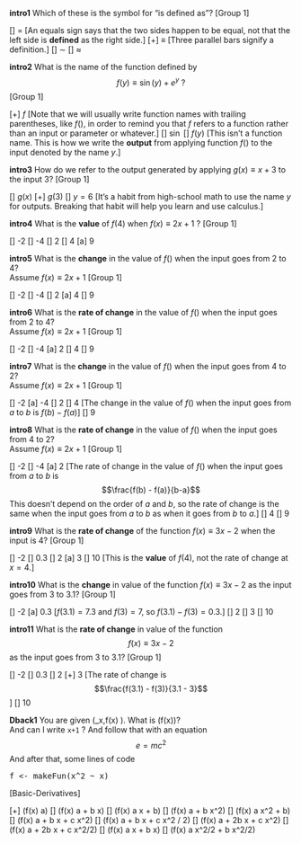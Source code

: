 **intro1** Which of these is the symbol for "is defined as"? [Group 1]

[] $=$ [An equals sign says that the two sides happen to be equal, not that the left side is **defined** as the right side.]
[+] $\equiv$ [Three parallel bars signify a definition.]
[] $\sim$
[] $\approx$

**intro2** What is the name of the function defined by $$f(y) \equiv \sin(y) + e^y \ ?$$ [Group 1]

[+] $f$ [Note that we will usually write function names with trailing parentheses, like $f()$, in order to remind you that $f$ refers to a function rather than an input or parameter or whatever.]
[] $\sin$
[] $f(y)$ [This isn't a function name. This is how we write the **output** from applying function $f()$ to the input denoted by the name $y$.]

**intro3**  How do we refer to the output generated by applying $g(x) \equiv x+3$ to the input 3?  [Group 1]

[] $g(x)$
[+] $g(3)$
[] $y = 6$ [It's a habit from high-school math to use the name $y$ for outputs. Breaking that habit will help you learn and use calculus.]


**intro4** What is the **value** of $f(4)$ when $f(x) \equiv 2 x + 1\ ?$  [Group 1]

[] -2
[] -4
[] 2
[] 4
[a] 9


**intro5** What is the **change** in the value of $f()$ when the input goes from 2 to 4? <br>Assume $f(x) \equiv 2 x + 1$    [Group 1]

[] -2
[] -4
[] 2
[a] 4
[] 9


**intro6**  What is the **rate of change** in the value of $f()$ when the input goes from 2 to 4? <br>Assume $f(x) \equiv 2 x + 1$   [Group 1]

[] -2
[] -4
[a] 2
[] 4
[] 9


**intro7** What is the **change** in the value of $f()$ when the input goes from 4 to 2? <br>Assume $f(x) \equiv 2 x + 1$   [Group 1]

[] -2
[a] -4
[] 2
[] 4 [The change in the value of $f()$ when the input goes from $a$ to $b$ is $f(b) - f(a)$]
[] 9


**intro8** What is the **rate of change** in the value of $f()$ when the input goes from 4 to 2? <br>Assume $f(x) \equiv 2 x + 1$   [Group 1]

[] -2
[] -4
[a] 2 [The rate of change in the value of $f()$ when the input goes from $a$ to $b$ is $$\frac{f(b) - f(a)}{b-a}$$ This doesn't depend on the order of $a$ and $b$, so the rate of change is the same when the input goes from $a$ to $b$ as when it goes from $b$ to $a.$]
[] 4
[] 9


**intro9** What is the **rate of change** of the function $f(x) \equiv 3 x - 2$ when the input is 4?  [Group 1]

[] -2
[] 0.3
[] 2
[a] 3
[] 10 [This is the **value** of $f(4)$, not the rate of change at $x=4$.]

**intro10** What is the **change** in value of the  function $f(x) \equiv 3 x - 2$ as the input goes from 3 to 3.1?  [Group 1]

[] -2
[a] 0.3 [$f(3.1) = 7.3$ and $f(3) = 7$, so $f(3.1) - f(3) = 0.3$.]
[] 2
[] 3
[] 10

**intro11** What is the **rate of change** in value of the  function $$f(x) \equiv 3 x - 2$$ as the input goes from 3 to 3.1?  [Group 1]

[] -2
[] 0.3
[] 2
[+] 3 [The rate of change is $$\frac{f(3.1) - f(3)}{3.1 - 3}$$]
[] 10

**Dback1** You are given \(\partial_x\,f(x) \equiv 0\). What is \(f(x)\)? <br>And can I write `x+1` ? And follow that with an equation $$e = mc^2$$ And after that, some lines of code <br><pre>f <- makeFun(x^2 ~ x)</pre>[Basic-Derivatives]

[+] \(f(x) \equiv a\)
[] \(f(x) \equiv a + b x\)
[] \(f(x) \equiv a x + b\)
[] \(f(x) \equiv a + b x^2\)
[] \(f(x) \equiv a x^2 + b\)
[] \(f(x) \equiv a + b x + c x^2\)
[] \(f(x) \equiv a + b x + c x^2 / 2\)
[] \(f(x) \equiv a + 2b  x + c x^2\)
[] \(f(x) \equiv a + 2b x + c x^2/2\)
[] \(f(x) \equiv a x + b x\)
[] \(f(x) \equiv a x^2/2 + b x^2/2\)
